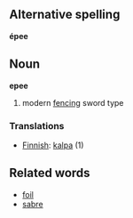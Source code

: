 ==Alternative spelling==
'''épee'''

==Noun==
'''epee''' 

# modern [[fencing]] sword type

===Translations===

*[[Finnish]]: [[kalpa]] (1)

==Related words==

*[[foil]]
*[[sabre]]